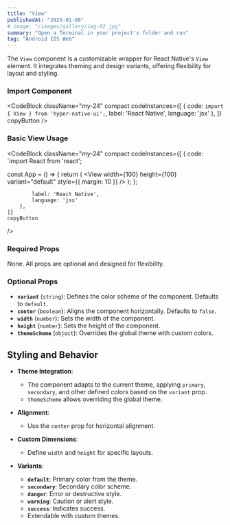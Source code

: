```yaml
---
title: "View"
publishedAt: "2025-01-08"
# image: "/images/gallery/img-02.jpg"
summary: "Open a Terminal in your project's folder and run"
tag: "Android IOS Web"
---
```


The `View` component is a customizable wrapper for React Native's `View` element. It integrates theming and design variants, offering flexibility for layout and styling.

### Import Component

<CodeBlock className="my-24"
    compact
    codeInstances={[
        {
            code: `import { View } from 'hyper-native-ui';`,
            label: 'React Native',
            language: 'jsx'
        },
    ]}
    copyButton
/>

### Basic View Usage

<CodeBlock className="my-24"
    compact
    codeInstances={[
        {
            code: `import React from 'react';

const App = () => {
    return (
        <View
            width={100}
            height={100}
            variant="default"
            style={{ margin: 10 }}
        />
    );
};

            label: 'React Native',
            language: 'jsx'
        },
    ]}
    copyButton
/>

### Required Props

None. All props are optional and designed for flexibility.

### Optional Props

- **`variant`** (`string`): Defines the color scheme of the component. Defaults to `default`.
- **`center`** (`boolean`): Aligns the component horizontally. Defaults to `false`.
- **`width`** (`number`): Sets the width of the component.
- **`height`** (`number`): Sets the height of the component.
- **`themeScheme`** (`object`): Overrides the global theme with custom colors.

## Styling and Behavior

- **Theme Integration**:
  - The component adapts to the current theme, applying `primary`, `secondary`, and other defined colors based on the `variant` prop.
  - `themeScheme` allows overriding the global theme.

- **Alignment**:
  - Use the `center` prop for horizontal alignment.

- **Custom Dimensions**:
  - Define `width` and `height` for specific layouts.

- **Variants**:
  - **`default`**: Primary color from the theme.
  - **`secondary`**: Secondary color scheme.
  - **`danger`**: Error or destructive style.
  - **`warning`**: Caution or alert style.
  - **`success`**: Indicates success.
  - Extendable with custom themes.